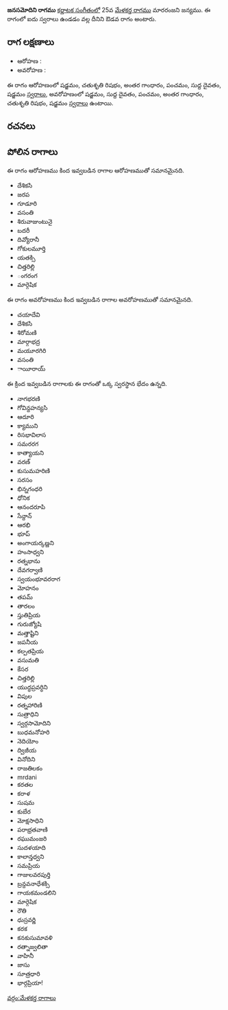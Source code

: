 {{Infobox ragam
	| name          	= జనసమోదిని
	| synonym	    	= 
	| mela          	= 
	| chakra        	= 
	| janaka        	= 
	| type          	= ఔడవ
	| arohanam      	= {{svaraC|S|R2|G3|P|D1|S'}} 
	| avarohanam    	= {{svaraC|S'|D1|P|G3|R2|S}}
	| jeeva         	=
	| chhaya        	=
	| nyasa         	=
	| vishesha      	= 
	| equivalent  		= 
}}
{{కర్ణాటక సంగీత రాగాలు}}
'''జనసమోదిని రాగము''' [[కర్ణాటక సంగీతం]]లో 25వ [[మేళకర్త రాగము]] మారరంజని జన్యము.  ఈ రాగంలో ఐదు స్వరాలు ఉండడం వల్ల దీనిని ఔడవ రాగం అంటారు.


==రాగ లక్షణాలు==


* ఆరోహణ : {{svaraC|S|R2|G3|P|D1|S'}} 
* అవరోహణ : {{svaraC|S'|D1|P|G3|R2|S}}

ఈ రాగం ఆరోహణంలో షడ్జమం, చతుశృతి రిషభం, అంతర గాంధారం, పంచమం, సుద్ద దైవతం, షడ్జమం [[స్వరాలు]], అవరోహణంలో షడ్జమం, సుద్ద దైవతం, పంచమం, అంతర గాంధారం, చతుశృతి రిషభం, షడ్జమం [[స్వరాలు]] ఉంటాయి.

==రచనలు==



==పోలిన రాగాలు==
ఈ రాగం ఆరోహణము కింద ఇవ్వబడిన రాగాల ఆరోహణముతో సమానమైనది.
* దేశికసి
* జరప
* గూడూరి
* వసంతి
* శిరువాజుంటునై
* బదరీ
* దివ్యోరానీ
* గోకులమూర్తి
* యతక్సి
* చిత్తరిల్లి
* ంగరంగ
* మార్గెషిక

ఈ రాగం అవరోహణము కింద ఇవ్వబడిన రాగాల అవరోహణముతో సమానమైనది.
* చయాదేవి
* దేశికసి
* శిరోమణి
* మార్గాభద్ర
* మయూరగిరి
* వసంతి
* ాయీరాయ్

ఈ క్రింద ఇవ్వబడిన రాగాలకు ఈ రాగంతో ఒక్క స్వరస్థాన భేదం ఉన్నది.
* నాగభరణి
* గోవిన్దహన్యసి
* ఆదూరి
* క్యాముని
* రిసభావిలాస
* సమరరగ
* కాత్యాయని
* వరణ్
* కుసుమహరిణి
* సరసం
* భిన్నగంధరి
* ధోనిక
* ఆనందరూపి
* సేన్దాన్
* ఆరభి
* భూప్
* అంగాయర్కణ్ణని
* హంసాధ్వని
* రత్నభాను
* దేవగర్వాణి
* స్వయంభూవరరాగ
* మోహనం
* తపమ్
* తారలం
* స్తుతిప్రియ
* గురుజ్యోషి
* మత్తాష్టిని
* జపనీయ
* కల్పతప్రియ
* వసుమతి
* కేసర
* చిత్తరిల్లి
* యుద్ధప్రవర్ధిని
* విపుల
* రత్నహారిణి
* సుత్రాధిని
* స్వర్గసామోదిని
* బుధమనోహరి
* నెదియోం
* ద్విజీయ
* వినోదిని
* రాజతిలకం
* mrdani
* కరతల
* కరాళ
* సుషమ
* కుబేర
* మోక్షసాధిని
* పరాభ్రతవాణి
* రఘుమంజరి
* సుదళయాది
* కాలాన్తధ్వని
* సమప్రియ
* గాజులవరపుర్తి
* బ్రన్దవనాధేశక్సి
* గాయకమండలిని
* మార్గెషిక
* రౌతి
* ధుస్రవర్ణి
* కరక
* కనకుసుమావళి
* రత్నాజ్వలితా
* వాహినీ
* జాసు
* సూత్రధారి
* భార్గప్రియా!



[[వర్గం:మేళకర్త రాగాలు]]